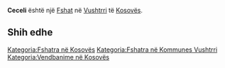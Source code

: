 {{Fshat në Kosovës
 | Emri                = Ceceli
| sqi_N_name = Ceceli
| sqi_N_FULL_NAME_RO = Ceceli
| sqi_N_FULL_NAME_ND_RO = Ceceli
| sqi_N_SORT_NAME_RG = CECELI
| sqi_N_FULL_NAME_RG = Ceceli
| sqi_N_FULL_NAME_ND_RG = Ceceli
| srp_N_name = Cecelija
| srp_N_FULL_NAME_RO = Cecelija
| srp_N_FULL_NAME_ND_RO = Cecelija
| srp_N_SORT_NAME_RG = CECELIJA
| srp_N_FULL_NAME_RG = Cecelija
| srp_N_FULL_NAME_ND_RG = Cecelija
| srp_NS_name = Цецелија
| srp_NS_FULL_NAME_RO = Цецелија
| srp_NS_FULL_NAME_ND_RO = Цецелија
| srp_NS_SORT_NAME_RG = ЦЕЦЕЛИЈА
| srp_NS_FULL_NAME_RG = Цецелија
| srp_NS_FULL_NAME_ND_RG = Цецелија

 | Emri (Rasa dhanore) = 
 | Figura              = 
 | Shteti              = Kosovo
 | Komuna              = Vushtrri
 | Kodi postar         = 
 | Sipërfaqja          = 

 | Popullsia           = 

 | Regj. i popullsisë  = 
 | Dend. e popullsisë  = 
 | Faqja zyrtare       = 
 <!--- Koordinatat ----> 
 | Gjerësia            = 42.847778
 | Gjatësia            = 21.053889
 | Lartësia            = 
}}
'''Ceceli''' është një [[Fshat]] në [[Vushtrri]] të [[Kosovës]].

<!-- == Gjeografia == -->
<!-- == Historia == -->
<!-- == Demografia == -->
== Shih edhe ==
{{Komuna Vushtrri}}
{{Kosovo-Administrata-Cung}}

[[Kategoria:Fshatra në Kosovës]]
[[Kategoria:Fshatra në Kommunes Vushtrri]]
[[Kategoria:Vendbanime në Kosovës]]